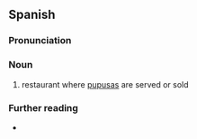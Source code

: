 ==Spanish==

===Pronunciation===
{{es-IPA}}

===Noun===
{{es-noun|f}}

# {{lb|es|El Salvador}} restaurant where [[pupusa]]s are served or sold

===Further reading===
* {{R:DRAE}}

{{C|es|Restaurants}}